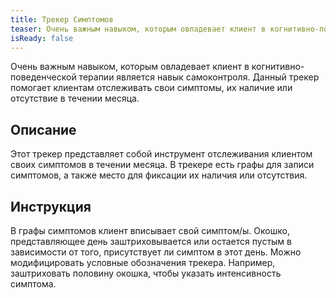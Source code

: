 ```yaml
---
title: Трекер Симптомов
teaser: Очень важным навыком, которым овладевает клиент в когнитивно-поведенческой терапии является навык самоконтроля. Данный трекер помогает клиентам отслеживать свои симптомы, их наличие или отсутствие в течении месяца.
isReady: false
---
```


Очень важным навыком, которым овладевает клиент в когнитивно-поведенческой терапии является навык самоконтроля. Данный трекер помогает клиентам отслеживать свои симптомы, их наличие или отсутствие в течении месяца.

## Описание

Этот трекер представляет собой инструмент отслеживания клиентом своих
симптомов в течении месяца. В трекере есть графы для записи симптомов, а
также место для фиксации их наличия или отсутствия.

## Инструкция

В графы симптомов клиент вписывает свой симптом/ы. Окошко,
представляющее день заштриховывается или остается пустым в зависимости
от того, присутствует ли симптом в этот день. Можно модифицировать
условные обозначения трекера. Например, заштриховать половину окошка,
чтобы указать интенсивность симптома.
